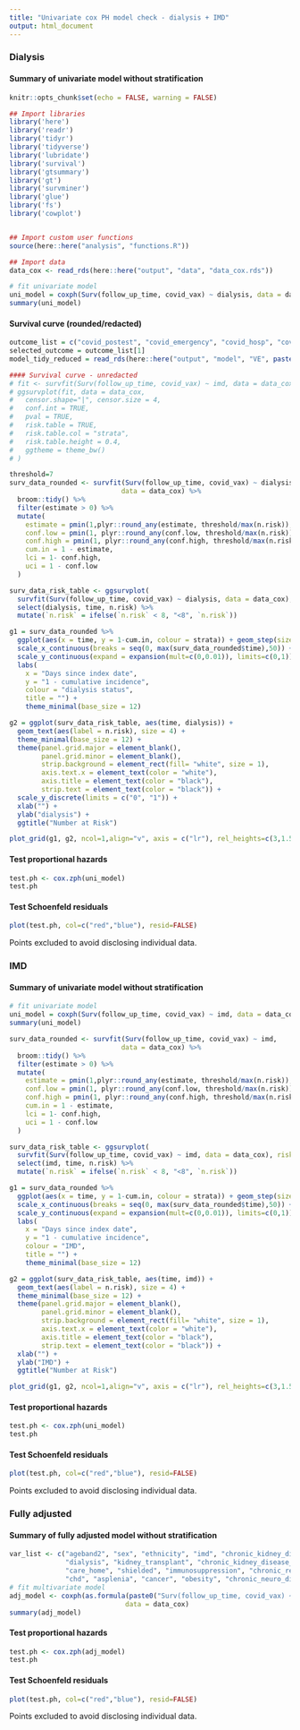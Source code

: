 ```yaml
---
title: "Univariate cox PH model check - dialysis + IMD"
output: html_document
---
```


### Dialysis 

#### Summary of univariate model without stratification
```r
knitr::opts_chunk$set(echo = FALSE, warning = FALSE)

## Import libraries
library('here')
library('readr')
library('tidyr')
library('tidyverse')
library('lubridate')
library('survival')
library('gtsummary')
library('gt')
library('survminer')
library('glue')
library('fs')
library('cowplot')


## Import custom user functions
source(here::here("analysis", "functions.R"))

## Import data
data_cox <- read_rds(here::here("output", "data", "data_cox.rds"))
```

```r
# fit univariate model
uni_model = coxph(Surv(follow_up_time, covid_vax) ~ dialysis, data = data_cox)
summary(uni_model)
```

#### Survival curve (rounded/redacted)
```r
outcome_list = c("covid_postest", "covid_emergency", "covid_hosp", "covid_death")
selected_outcome = outcome_list[1]
model_tidy_reduced = read_rds(here::here("output", "model", "VE", paste0("modelcox_tidy_reduced_",selected_outcome,".rds")))

#### Survival curve - unredacted
# fit <- survfit(Surv(follow_up_time, covid_vax) ~ imd, data = data_cox)
# ggsurvplot(fit, data = data_cox, 
#   censor.shape="|", censor.size = 4, 
#   conf.int = TRUE,          
#   pval = TRUE,              
#   risk.table = TRUE,        
#   risk.table.col = "strata",
#   risk.table.height = 0.4, 
#   ggtheme = theme_bw()      
# )

threshold=7
surv_data_rounded <- survfit(Surv(follow_up_time, covid_vax) ~ dialysis, 
                            data = data_cox) %>% 
  broom::tidy() %>% 
  filter(estimate > 0) %>%
  mutate(
    estimate = pmin(1,plyr::round_any(estimate, threshold/max(n.risk)), na.rm=TRUE),
    conf.low = pmin(1, plyr::round_any(conf.low, threshold/max(n.risk)), na.rm=TRUE),
    conf.high = pmin(1, plyr::round_any(conf.high, threshold/max(n.risk)), na.rm=TRUE),
    cum.in = 1 - estimate,
    lci = 1- conf.high,
    uci = 1 - conf.low
  )

surv_data_risk_table <- ggsurvplot(
  survfit(Surv(follow_up_time, covid_vax) ~ dialysis, data = data_cox), risk.table = TRUE)$data.survtable %>%
  select(dialysis, time, n.risk) %>%
  mutate(`n.risk` = ifelse(`n.risk` < 8, "<8", `n.risk`))

g1 = surv_data_rounded %>%
  ggplot(aes(x = time, y = 1-cum.in, colour = strata)) + geom_step(size = 0.5) +
  scale_x_continuous(breaks = seq(0, max(surv_data_rounded$time),50)) +
  scale_y_continuous(expand = expansion(mult=c(0,0.01)), limits=c(0,1)) + 
  labs(
    x = "Days since index date",
    y = "1 - cumulative incidence",
    colour = "dialysis status",
    title = "") +
    theme_minimal(base_size = 12)

g2 = ggplot(surv_data_risk_table, aes(time, dialysis)) + 
  geom_text(aes(label = n.risk), size = 4) +
  theme_minimal(base_size = 12) +
  theme(panel.grid.major = element_blank(),
        panel.grid.minor = element_blank(),
        strip.background = element_rect(fill= "white", size = 1),
        axis.text.x = element_text(color = "white"),
        axis.title = element_text(color = "black"),
        strip.text = element_text(color = "black")) +
  scale_y_discrete(limits = c("0", "1")) +
  xlab("") + 
  ylab("dialysis") +
  ggtitle("Number at Risk")

plot_grid(g1, g2, ncol=1,align="v", axis = c("lr"), rel_heights=c(3,1.5))
```

#### Test proportional hazards
```r
test.ph <- cox.zph(uni_model)
test.ph
```

#### Test Schoenfeld residuals
```r
plot(test.ph, col=c("red","blue"), resid=FALSE)
```
Points excluded to avoid disclosing individual data.

### IMD

#### Summary of univariate model without stratification
```r
# fit univariate model
uni_model = coxph(Surv(follow_up_time, covid_vax) ~ imd, data = data_cox)
summary(uni_model)
```

```r
surv_data_rounded <- survfit(Surv(follow_up_time, covid_vax) ~ imd, 
                            data = data_cox) %>% 
  broom::tidy() %>% 
  filter(estimate > 0) %>%
  mutate(
    estimate = pmin(1,plyr::round_any(estimate, threshold/max(n.risk)), na.rm=TRUE),
    conf.low = pmin(1, plyr::round_any(conf.low, threshold/max(n.risk)), na.rm=TRUE),
    conf.high = pmin(1, plyr::round_any(conf.high, threshold/max(n.risk)), na.rm=TRUE),
    cum.in = 1 - estimate,
    lci = 1- conf.high,
    uci = 1 - conf.low
  )

surv_data_risk_table <- ggsurvplot(
  survfit(Surv(follow_up_time, covid_vax) ~ imd, data = data_cox), risk.table = TRUE)$data.survtable %>%
  select(imd, time, n.risk) %>%
  mutate(`n.risk` = ifelse(`n.risk` < 8, "<8", `n.risk`))

g1 = surv_data_rounded %>%
  ggplot(aes(x = time, y = 1-cum.in, colour = strata)) + geom_step(size = 0.5) +
  scale_x_continuous(breaks = seq(0, max(surv_data_rounded$time),50)) +
  scale_y_continuous(expand = expansion(mult=c(0,0.01)), limits=c(0,1)) + 
  labs(
    x = "Days since index date",
    y = "1 - cumulative incidence",
    colour = "IMD",
    title = "") +
    theme_minimal(base_size = 12)

g2 = ggplot(surv_data_risk_table, aes(time, imd)) + 
  geom_text(aes(label = n.risk), size = 4) +
  theme_minimal(base_size = 12) +
  theme(panel.grid.major = element_blank(),
        panel.grid.minor = element_blank(),
        strip.background = element_rect(fill= "white", size = 1),
        axis.text.x = element_text(color = "white"),
        axis.title = element_text(color = "black"),
        strip.text = element_text(color = "black")) +
  xlab("") + 
  ylab("IMD") +
  ggtitle("Number at Risk")

plot_grid(g1, g2, ncol=1,align="v", axis = c("lr"), rel_heights=c(3,1.5))
```

#### Test proportional hazards
```r
test.ph <- cox.zph(uni_model)
test.ph
```

#### Test Schoenfeld residuals
```r
plot(test.ph, col=c("red","blue"), resid=FALSE)
```
Points excluded to avoid disclosing individual data.

### Fully adjusted

#### Summary of fully adjusted model without stratification
```r
var_list <- c("ageband2", "sex", "ethnicity", "imd", "chronic_kidney_disease_diagnostic",
              "dialysis", "kidney_transplant", "chronic_kidney_disease_stages_3_5", "prior_covid_cat",
              "care_home", "shielded", "immunosuppression", "chronic_resp_dis", "diabetes", "cld",
              "chd", "asplenia", "cancer", "obesity", "chronic_neuro_dis_inc_sig_learn_dis", "sev_mental_ill") 
# fit multivariate model
adj_model <- coxph(as.formula(paste0("Surv(follow_up_time, covid_vax) ~", paste(var_list, collapse="+"),"+ strata(region)")),
                             data = data_cox)
summary(adj_model)
```

#### Test proportional hazards
```r
test.ph <- cox.zph(adj_model)
test.ph
```

#### Test Schoenfeld residuals
```r
plot(test.ph, col=c("red","blue"), resid=FALSE)
```
Points excluded to avoid disclosing individual data.


